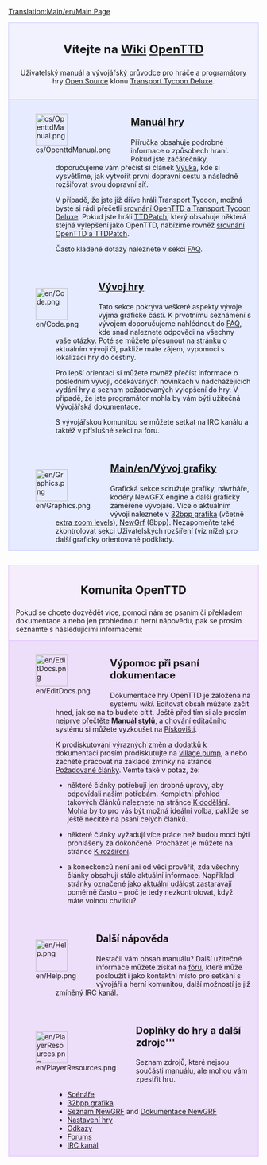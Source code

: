 [[Translation:Main/en/Main Page]]{{en/-}}
<div style="background-color: #f1f2fe; border: 1px solid #c7c8fe; margin: 0; padding: 1em 1em 1em 1em; text-align:center">
<div style="font-size:1.7em; font-weight:bold">Vítejte na [http://cs.wikipedia.org/wiki/Wiki Wiki] <span class="plainlinks">[http://www.openttd.org/ OpenTTD]</span></div>
Uživatelský manuál a vývojářský průvodce pro hráče a programátory hry [http://www.opensource.org/ Open Source] klonu [[Main/cs/Transport Tycoon Deluxe|Transport Tycoon Deluxe]].
</div>
<div style="background-color: #E7EBFF; border: 1px solid #c7c8fe; border-top:none; padding: 1em 1em 0em 1em; margin-bottom:2em">
<div style="float:left">[[File:cs/OpenttdManual.png|64px]]</div>
<div style="margin-left:80px; margin-bottom:4em">
<div style="font-size:1.4em; font-weight:bold">[[Main/cs/OpenTTD|Manuál hry]]</div>
Příručka obsahuje podrobné informace o způsobech hraní. Pokud jste začátečníky, doporučujeme vám přečíst si článek [[Main/cs/Výuka|Výuka]], kde si vysvětlíme, jak vytvořit první dopravní cestu a následně rozšiřovat svou dopravní síť.

V případě, že jste již dříve hráli Transport Tycoon, možná byste si rádi přečetli [[Main/cs/Srovnání OpenTTD a Transport Tycoon Deluxe|srovnání OpenTTD a Transport Tycoon Deluxe]]. Pokud jste hráli [[Main/cs/TTDPatch|TTDPatch]], který obsahuje některá stejná vylepšení jako OpenTTD, nabízíme rovněž [[Main/cs/Srovnání OpenTTD a TTDPatch|srovnání OpenTTD a TTDPatch]].

Často kladené dotazy naleznete v sekci [[Main/cs/FAQ|FAQ]].
</div>

<div style="float:left">[[File:en/Code.png|64px]]</div>
<div style="margin-left:80px; margin-bottom:4em">
<div style="font-size:1.4em; font-weight:bold">[[Main/cs/Vývoj hry|Vývoj hry]]</div>
Tato sekce pokrývá veškeré aspekty vývoje vyjma grafické části. K prvotnímu seznámení s vývojem doporučujeme nahlédnout do [[Main/cs/FAQ|FAQ]], kde snad naleznete odpovědi na všechny vaše otázky. Poté se můžete přesunout na stránku o aktuálním vývoji či, pakliže máte zájem, vypomoci s lokalizací hry do češtiny.

Pro lepší orientaci si můžete rovněž přečíst informace o posledním vývoji, očekávaných novinkách v nadchážejících vydání hry a seznam požadovaných vylepšení do hry. V případě, že jste programátor mohla by vám býti užitečná Vývojářská dokumentace.

S vývojářskou komunitou se můžete setkat na IRC kanálu a taktéž v příslušné sekci na fóru.</div>

<div style="float:left">[[File:en/Graphics.png|64px]]</div>
<div style="margin-left:80px; margin-bottom:1em; min-height:64px">
<div style="font-size:1.4em; font-weight:bold">[[Main/en/Vývoj grafiky]]</div>
Grafická sekce sdružuje grafiky, návrháře, kodéry NewGFX engine a další graficky zaměřené vývojáře. Více o aktuálním vývoji naleznete v [[Main/cs/32bit Graphics Development|32bpp grafika]] (včetně [[Main/cs/32bpp Extra Zoom Levels|extra zoom levels]]), [[Main/cs/NewGRF Documentation|NewGrf]] (8bpp). Nezapomeňte také zkontrolovat sekci Uživatelských rozšíření (viz níže) pro další graficky orientované podklady.
</div>
</div>

<div style="background-color: #F5EDFC; border: 1px solid #E1BBFF; margin: 0; padding: 1em 1em 0em 1em;">
<div style="font-size:1.6em; font-weight:bold; text-align:center">Komunita OpenTTD</div>
Pokud se chcete dozvědět více, pomoci nám se psaním či překladem dokumentace a nebo jen prohlédnout herní nápovědu, pak se prosím seznamte s následujícími informacemi:
</div>

<div style="background-color: #EDDEFA; border: 1px solid #E1BBFF; border-top:none; padding: 1em 1em 0em 1em;">

<div style="float:left">[[File:en/EditDocs.png|64px]]</div>
<div style="margin-left:80px; margin-bottom:4em">
<div style="font-size:1.4em; font-weight:bold">Výpomoc při psaní dokumentace</div>
Dokumentace hry OpenTTD je založena na systému <em>wiki</em>. Editovat obsah můžete začít hned, jak se na to budete cítit. Ještě před tím si ale prosím nejprve přečtěte '''[[Main/en/Manual of Style|Manuál stylů]]''', a chování editačního systému si můžete vyzkoušet na [[Main/en/Sandbox|Pískovišti]].  

K prodiskutování výrazných změn a dodatků k dokumentaci prosím prodiskutujte na [[Main/en/Village Pump|village pump]], a nebo začněte pracovat na základě zmínky na stránce [[Main/en/Requested Articles|Požadované články]]. Vemte také v potaz, že:

*některé články potřebují jen drobné úpravy, aby odpovídali našim potřebám. Kompletní přehled takových článků naleznete na stránce [[Category/en/To do|K dodělání]]. Mohla by to pro vás být možná ideální volba, pakliže se ještě necítíte na psaní celých článků.

*některé články vyžadují více práce než budou moci býti prohlášeny za dokončené. Procházet je můžete na stránce [[Category/en/Articles to be expanded|K rozšíření]]. 

*a koneckonců není ani od věci prověřit, zda všechny články obsahují stále aktuální informace. Například stránky označené jako [[Category/en/Current events|aktuální událost]] zastarávají poměrně často - proč je tedy nezkontrolovat, když máte volnou chvilku?
</div>

<div style="float:left">[[File:en/Help.png|64px]]</div>
<div style="margin-left:80px; margin-bottom:4em">
<div style="font-size:1.4em; font-weight:bold">Další nápověda</div>
Nestačil vám obsah manuálu? Další užitečné informace můžete získat na [http://www.tt-forums.net/viewforum.php?f=55 fóru], které může posloužit i jako kontaktní místo pro setkání s vývojáři a herní komunitou, další možností je již zmíněný [[Main/en/IRC channel|IRC kanál]].
</div>

<div style="float:left">[[File:en/PlayerResources.png|64px]]</div>
<div style="margin-left:80px; margin-bottom:1em">
<div style="font-size:1.4em; font-weight:bold">Doplňky do hry a další zdroje'''</div>
Seznam zdrojů, které nejsou součásti manuálu, ale mohou vám zpestřit hru.
*[[Main/en/List of player-made scenarios|Scénáře]]
*[[Main/en/List of downloadable 32 bpp tars|32bpp grafika]]
*[[Main/en/NewGRF List|Seznam NewGRF]] and [[Main/en/NewGRF|Dokumentace NewGRF]]
*[[Main/en/Advanced Settings|Nastavení hry]]
*[[Main/en/Links|Odkazy]]
*[http://www.tt-forums.net/viewforum.php?f=55 Forums]
*[[Main/en/IRC channel|IRC kanál]]
</div>
</div>